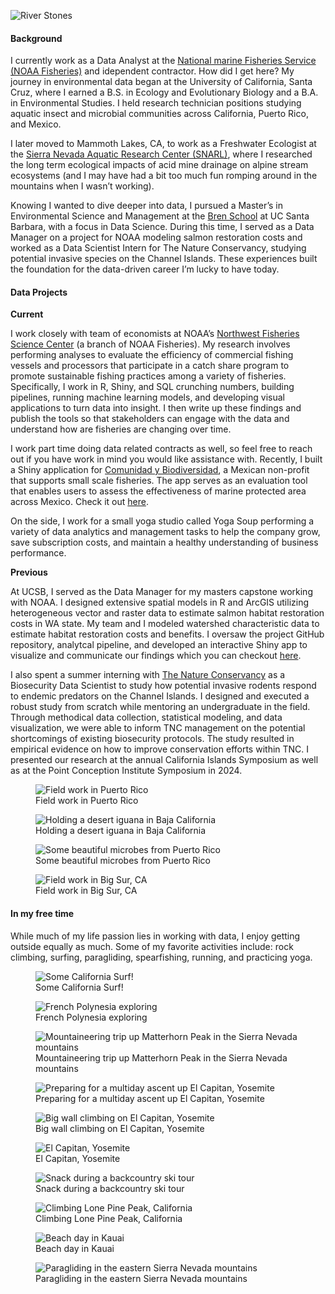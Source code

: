 <!-- Image banner at top -->

<img src="images/stones2.png" alt="River Stones" class="banner-image-two"/>

::: gray-placeholder-two
:::

<h4>Background</h4>

I currently work as a Data Analyst at the [National marine Fisheries Service (NOAA Fisheries)](https://www.fisheries.noaa.gov/) and idependent contractor. How did I get here? My journey in environmental data began at the University of California, Santa Cruz, where I earned a B.S. in Ecology and Evolutionary Biology and a B.A. in Environmental Studies. I held research technician positions studying aquatic insect and microbial communities across California, Puerto Rico, and Mexico.

I later moved to Mammoth Lakes, CA, to work as a Freshwater Ecologist at the [Sierra Nevada Aquatic Research Center (SNARL)](https://vesr.nrs.ucsb.edu/about), where I researched the long term ecological impacts of acid mine drainage on alpine stream ecosystems (and I may have had a bit too much fun romping around in the mountains when I wasn't working).

Knowing I wanted to dive deeper into data, I pursued a Master’s in Environmental Science and Management at the [Bren School](https://bren.ucsb.edu/) at UC Santa Barbara, with a focus in Data Science. During this time, I served as a Data Manager on a project for NOAA modeling salmon restoration costs and worked as a Data Scientist Intern for The Nature Conservancy, studying potential invasive species on the Channel Islands. These experiences built the foundation for the data-driven career I’m lucky to have today.

<h4>Data Projects</h4>

**Current**

I work closely with team of economists at NOAA's [Northwest Fisheries Science Center](https://www.fisheries.noaa.gov/about/northwest-fisheries-science-center) (a branch of NOAA Fisheries). My research involves performing analyses to evaluate the efficiency of commercial fishing vessels and processors that participate in a catch share program to promote sustainable fishing practices among a variety of fisheries. Specifically, I work in R, Shiny, and SQL crunching numbers, building pipelines, running machine learning models, and developing visual applications to turn data into insight. I then write up these findings and publish the tools so that stakeholders can engage with the data and understand how are fisheries are changing over time.

I work part time doing data related contracts as well, so feel free to reach out if you have work in mind you would like assistance with. Recently, I built a Shiny application for [Comunidad y Biodiversidad](https://cobi.org.mx/en/), a Mexican non-profit that supports small scale fisheries. The app serves as an evaluation tool that enables users to assess the effectiveness of marine protected area across Mexico. Check it out [here](https://innovacionazul.shinyapps.io/fish_refuge_app/).

On the side, I work for a small yoga studio called Yoga Soup performing a variety of data analytics and management tasks to help the company grow, save subscription costs, and maintain a healthy understanding of business performance.

**Previous**

At UCSB, I served as the Data Manager for my masters capstone working with NOAA. I designed extensive spatial models in R and ArcGIS utilizing heterogeneous vector and raster data to estimate salmon habitat restoration costs in WA state. My team and I modeled watershed characteristic data to estimate habitat restoration costs and benefits. I oversaw the project GitHub repository, analytcal pipeline, and developed an interactive Shiny app to visualize and communicate our findings which you can checkout [here](https://ramhunte.shinyapps.io/noaa_shiny/).

I also spent a summer interning with [The Nature Conservancy](https://www.nature.org/en-us/) as a Biosecurity Data Scientist to study how potential invasive rodents respond to endemic predators on the Channel Islands. I designed and executed a robust study from scratch while mentoring an undergraduate in the field. Through methodical data collection, statistical modeling, and data visualization, we were able to inform TNC management on the potential shortcomings of existing biosecurity protocols. The study resulted in empirical evidence on how to improve conservation efforts within TNC. I presented our research at the annual California Islands Symposium as well as at the Point Conception Institute Symposium in 2024.

::: {layout-ncol="2"}
![Field work in Puerto Rico](images/pr.jpg){.rounded-hover}

![Holding a desert iguana in Baja California](images/liz.jpeg){.rounded-hover}

![Some beautiful microbes from Puerto Rico](images/microbes.jpg){.rounded-hover}

![Field work in Big Sur, CA](images/big_sur.jpg){.rounded-hover}
:::

<h4>In my free time</h4>

While much of my life passion lies in working with data, I enjoy getting outside equally as much. Some of my favorite activities include: rock climbing, surfing, paragliding, spearfishing, running, and practicing yoga.

::: {layout-ncol="2"}
![Some California Surf!](images/surf.JPG){.rounded-hover}

![French Polynesia exploring](images/raiatea.jpeg){.rounded-hover}

![Mountaineering trip up Matterhorn Peak in the Sierra Nevada mountains](images/backpack.jpg){.rounded-hover}

![Preparing for a multiday ascent up El Capitan, Yosemite](images/el_cap.jpg){.rounded-hover}

![Big wall climbing on El Capitan, Yosemite](images/zod.jpg){.rounded-hover}

![El Capitan, Yosemite](images/nose.jpeg){.rounded-hover}

![Snack during a backcountry ski tour](images/touring.jpeg){.rounded-hover}

![Climbing Lone Pine Peak, California](images/lpp.jpg){.rounded-hover}

![Beach day in Kauai](images/beach.jpg){.rounded-hover}

![Paragliding in the eastern Sierra Nevada mountains](images/glide.jpg){.rounded-hover}
:::
